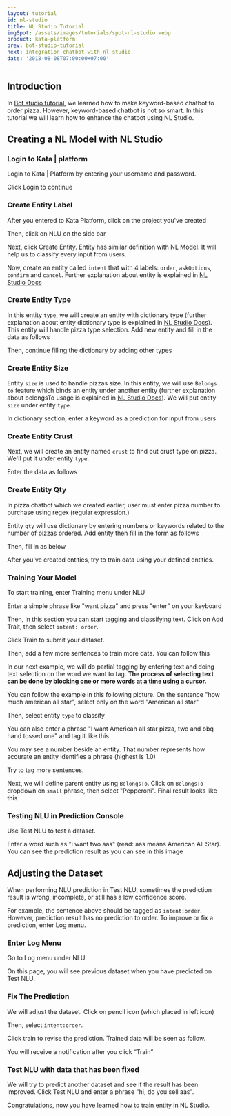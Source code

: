 ```yaml
---
layout: tutorial
id: nl-studio
title: NL Studio Tutorial
imgSpot: /assets/images/tutorials/spot-nl-studio.webp
product: kata-platform
prev: bot-studio-tutorial
next: integration-chatbot-with-nl-studio
date: '2018-08-08T07:00:00+07:00'
---
```


## Introduction

In [Bot studio tutorial](/tutorials/bot-studio/), we learned how to make keyword-based chatbot to order pizza. However, keyword-based chatbot is not so smart. In this tutorial we will learn how to enhance the chatbot using NL Studio.

## Creating a NL Model with NL Studio

### Login to Kata | platform

Login to Kata | Platform by entering your username and password.

<ImageWrapper>
  <NextImage src="/assets/images/tutorials/nl-studio/nlst-1.webp" alt="nlst-1" />
</ImageWrapper>

Click Login to continue

### Create Entity Label

After you entered to Kata Platform, click on the project you've created

<ImageWrapper>
  <NextImage src="/assets/images/tutorials/nl-studio/nlst-2.webp" alt="nlst-2" />
</ImageWrapper>

Then, click on NLU on the side bar

<ImageWrapper>
  <NextImage src="/assets/images/tutorials/nl-studio/nlst-3.webp" alt="nlst-3" />
</ImageWrapper>

Next, click Create Entity. Entity has similar definition with NL Model. It will help us to classify every input from users.

<ImageWrapper>
  <NextImage src="/assets/images/tutorials/nl-studio/nlst-4.webp" alt="nlst-4" />
</ImageWrapper>

Now, create an entity called `intent` that with 4 labels: `order`, `askOptions`, `confirm` and `cancel`. Further explanation about entity is explained in [NL Studio Docs](https://docs.kata.ai/nl-studio/nlu/)

<ImageWrapper>
  <NextImage src="/assets/images/tutorials/nl-studio/nlst-5.webp" alt="nlst-5" />
</ImageWrapper>

### Create Entity Type

In this entity `type`, we will create an entity with dictionary type (further explanation about entity dictionary type is explained in [NL Studio Docs](https://docs.kata.ai/nl-studio/nlu/)). This entity will handle pizza type selection. Add new entity and fill in the data as follows

<ImageWrapper>
  <NextImage src="/assets/images/tutorials/nl-studio/nlst-6.webp" alt="nlst-6" />
</ImageWrapper>

Then, continue filling the dictionary by adding other types

<ImageWrapper>
  <NextImage src="/assets/images/tutorials/nl-studio/nlst-7.webp" alt="nlst-7" />
</ImageWrapper>

### Create Entity Size

Entity `size` is used to handle pizzas size. In this entity, we will use `Belongs to` feature which binds an entity under another entity (further explanation about belongsTo usage is explained in [NL Studio Docs](https://docs.kata.ai/nl-studio/nlu/)). We will put entity `size` under entity `type`.

<ImageWrapper>
  <NextImage src="/assets/images/tutorials/nl-studio/nlst-8.webp" alt="nlst-8" />
</ImageWrapper>

In dictionary section, enter a keyword as a prediction for input from users

<ImageWrapper>
  <NextImage src="/assets/images/tutorials/nl-studio/nlst-9.webp" alt="nlst-9" />
</ImageWrapper>

### Create Entity Crust

Next, we will create an entity named `crust` to find out crust type on pizza. We'll put it under entity `type`.

<ImageWrapper>
  <NextImage src="/assets/images/tutorials/nl-studio/nlst-10.webp" alt="nlst-10" />
</ImageWrapper>

Enter the data as follows

<ImageWrapper>
  <NextImage src="/assets/images/tutorials/nl-studio/nlst-11.webp" alt="nlst-11" />
</ImageWrapper>

### Create Entity Qty

In pizza chatbot which we created earlier, user must enter pizza number to purchase using regex (regular expression.)

Entity `qty` will use dictionary by entering numbers or keywords related to the number of pizzas ordered. Add entity then fill in the form as follows

<ImageWrapper>
  <NextImage src="/assets/images/tutorials/nl-studio/nlst-12.webp" alt="nlst-12" />
</ImageWrapper>

Then, fill in as below

<ImageWrapper>
  <NextImage src="/assets/images/tutorials/nl-studio/nlst-13.webp" alt="nlst-13" />
</ImageWrapper>

After you've created entities, try to train data using your defined entities.

### Training Your Model

To start training, enter Training menu under NLU

<ImageWrapper>
  <NextImage src="/assets/images/tutorials/nl-studio/nlst-14.webp" alt="nlst-14" />
</ImageWrapper>

Enter a simple phrase like "want pizza" and press "enter" on your keyboard

<ImageWrapper>
  <NextImage src="/assets/images/tutorials/nl-studio/nlst-15.webp" alt="nlst-15" />
</ImageWrapper>

Then, in this section you can start tagging and classifying text. Click on Add Trait, then select `intent: order`.

<ImageWrapper>
  <NextImage src="/assets/images/tutorials/nl-studio/nlst-16.webp" alt="nlst-16" />
</ImageWrapper>

Click Train to submit your dataset.

<ImageWrapper>
  <NextImage src="/assets/images/tutorials/nl-studio/nlst-17.webp" alt="nlst-17" />
</ImageWrapper>

Then, add a few more sentences to train more data. You can follow this

<ImageWrapper>
  <NextImage src="/assets/images/tutorials/nl-studio/nlst-18.webp" alt="nlst-18" />
</ImageWrapper>

In our next example, we will do partial tagging by entering text and doing text selection on the word we want to tag. **The process of selecting text can be done by blocking one or more words at a time using a cursor.**

You can follow the example in this following picture. On the sentence "how much american all star", select only on the word "American all star"

<ImageWrapper>
  <NextImage src="/assets/images/tutorials/nl-studio/nlst-19.webp" alt="nlst-19" />
</ImageWrapper>

Then, select entity `type` to classify

<ImageWrapper>
  <NextImage src="/assets/images/tutorials/nl-studio/nlst-20.webp" alt="nlst-20" />
</ImageWrapper>

You can also enter a phrase "I want American all star pizza, two and bbq hand tossed one" and tag it like this

<ImageWrapper>
  <NextImage src="/assets/images/tutorials/nl-studio/nlst-21.webp" alt="nlst-21" />
</ImageWrapper>

You may see a number beside an entity. That number represents how accurate an entity identifies a phrase (highest is 1.0)

Try to tag more sentences.

<ImageWrapper>
  <NextImage src="/assets/images/tutorials/nl-studio/nlst-22.webp" alt="nlst-22" />
</ImageWrapper>

Next, we will define parent entity using `BelongsTo`. Click on `BelongsTo` dropdown on `small` phrase, then select "Pepperoni". Final result looks like this

<ImageWrapper>
  <NextImage src="/assets/images/tutorials/nl-studio/nlst-23.webp" alt="nlst-23" />
</ImageWrapper>

### Testing NLU in Prediction Console

Use Test NLU to test a dataset.

<ImageWrapper>
  <NextImage src="/assets/images/tutorials/nl-studio/nlst-24.webp" alt="nlst-24" />
</ImageWrapper>

Enter a word such as "i want two aas" (read: aas means American All Star). You can see the prediction result as you can see in this image

<ImageWrapper>
  <NextImage src="/assets/images/tutorials/nl-studio/nlst-25.webp" alt="nlst-25" />
</ImageWrapper>

## Adjusting the Dataset

When performing NLU prediction in Test NLU, sometimes the prediction result is wrong, incomplete, or still has a low confidence score.

<ImageWrapper>
  <NextImage src="/assets/images/tutorials/nl-studio/nlst-26.webp" alt="nlst-26" />
</ImageWrapper>

For example, the sentence above should be tagged as `intent:order`. However, prediction result has no prediction to order. To improve or fix a prediction, enter Log menu.

### Enter Log Menu

Go to Log menu under NLU

<ImageWrapper>
  <NextImage src="/assets/images/tutorials/nl-studio/nlst-27.webp" alt="nlst-27" />
</ImageWrapper>

On this page, you will see previous dataset when you have predicted on Test NLU.

### Fix The Prediction

We will adjust the dataset. Click on pencil icon (which placed in left icon)

<ImageWrapper>
  <NextImage src="/assets/images/tutorials/nl-studio/nlst-28.webp" alt="nlst-28" />
</ImageWrapper>

Then, select `intent:order`.

<ImageWrapper>
  <NextImage src="/assets/images/tutorials/nl-studio/nlst-29.webp" alt="nlst-29" />
</ImageWrapper>

Click train to revise the prediction. Trained data will be seen as follow.

<ImageWrapper>
  <NextImage src="/assets/images/tutorials/nl-studio/nlst-30.webp" alt="nlst-30" />
</ImageWrapper>

You will receive a notification after you click “Train”

### Test NLU with data that has been fixed

We will try to predict another dataset and see if the result has been improved. Click Test NLU and enter a phrase "hi, do you sell aas".

<ImageWrapper>
  <NextImage src="/assets/images/tutorials/nl-studio/nlst-31.webp" alt="nlst-31" />
</ImageWrapper>

Congratulations, now you have learned how to train entity in NL Studio.
